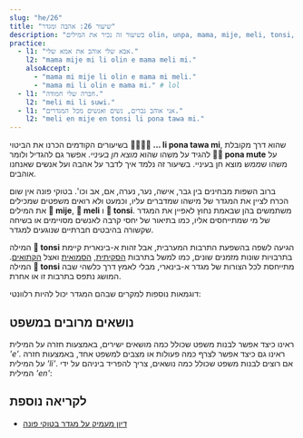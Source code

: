 ```yaml
---
slug: "he/26"
title: "שיעור 26: אהבה ומגדר"
description: "בשיעור זה נכיר את המילים olin, unpa, mama, mije, meli, tonsi, en!"
practice:
  - l1: "אבא שלי אוהב את אמא שלי."
    l2: "mama mije mi li olin e mama meli mi."
    alsoAccept:
      - "mama mi mije li olin e mama mi meli."
      - "mama mi li olin e mama mi." # lol
  - l1: "חברה שלי חמודה."
    l2: "meli mi li suwi."
  - l1: "אני אוהב גברים, נשים ואנשים מכל המגדרים."
    l2: "meli en mije en tonsi li pona tawa mi."
---
```




בשיעורים הקודמים הכרנו את הביטוי **󱤧󱥔󱥩󱤴 ... li pona tawa mi**, שהוא דרך מקובלת להגיד על משהו שהוא *מוצא חן בעיניי*. אפשר גם להגדיל ולומר **󱥔󱤼 pona mute** על משהו ש*ממש* מוצא חן בעיניי. בשיעור זה נלמד איך לדבר על אהבה ועל אנשים שאנחנו אוהבים. 

<List>
  <Word sl="olin" m="אהבה, לאהוב" />
  <Word sl="unpa" m="סקס" />
  <Word sl="mama" m="הורה" />
  <Word sl="mije" m="גבר, זכר, בן זוג" />
  <Word sl="meli" m="אישה, נקבה, בת זוג" />
  <Word sl="tonsi" m="טרנסג'נדרים, אנשים בעלי מגדר א-בינארי" />
</List>

ברוב השפות מבחינים בין גבר, אישה, נער, נערה, אם, אב וכו'. בטוקי פונה אין שום הכרח לציין את המגדר של מישהו שמדברים עליו, וכמעט ולא רואים משפטים שמכילים את המילים **󱤵 mije**, **󱤳 meli** ו **󱥾 tonsi**. משתמשים בהן שבאמת נחוץ לאפיין את המגדר של מי שמתייחסים אליו, כמו בתיאור של יחסי קרבה לאנשים מסויימים או בשיחה שקשורה בהיבטים חברתיים שנוגעים למגדר.

<List>
    <Sentence sl="mi olin e mije mi." m="אני אוהב/ת את חבר שלי."/>
    <Sentence sl="mama o!" m="אמא/אבא!"/>
    <Sentence sl="mi olin e meli." m="אני אוהב/ת נשים."/>
</List>

המילה **󱥾 tonsi** הגיעה לשפה בהשפעת התרבות המערבית, אבל זהות א-בינארית קיימת בתרבויות שונות מזמנים שונים, כמו למשל בתרבות [הסקיתית](https://he.wikipedia.org/wiki/%D7%A1%D7%A7%D7%99%D7%AA%D7%99%D7%9D), [הסמואית](https://he.wikipedia.org/wiki/%D7%96%D7%9B%D7%95%D7%99%D7%95%D7%AA_%D7%9C%D7%94%D7%98%22%D7%91_%D7%91%D7%A1%D7%9E%D7%95%D7%90%D7%94) ואצל [הקתואים](https://he.wikipedia.org/wiki/%D7%A7%D7%AA%D7%95%D7%90%D7%99). המילה **󱥾 tonsi** מתייחסת לכל הצורות של מגדר א-בינארי, מבלי לאמץ דרך כלשהי שבה המושג נתפס בתרבות זו או אחרת.

דוגמאות נוספות למקרים שבהם המגדר יכול להיות רלוונטי:


<List>
  <Sentence sl="len mi li mije." m="הבגדים שלי 'גבריים'" />
  <Sentence sl="jan olin mi li tonsi." m="בן/בת הזוג שלי הוא/היא טרנסג'נדר." />
  <Sentence sl="mi meli e sijelo mi kepeken misikeke." m="אני הופך את הגוף שלי לנשי באמצעות תרופות." />
</List>

## נושאים מרובים במשפט

ראינו כיצד אפשר לבנות משפט שכולל כמה מושאים ישירים, באמצעות חזרה על המילית *'e'*. ראינו גם כיצד אפשר לצרף כמה פעולות או מצבים למשפט אחד, באמצעות חזרה על המילית *'li'*. אם רוצים לבנות משפט שכולל כמה נושאים, צריך להפריד ביניהם על ידי המילית *'en'*:

<List>
  <Word sl="en" m="מפריד בין נושאים במשפט" />
  <Sentence sl="mi en ona li toki." m="אני והוא/היא מדברים/ות." />
  <Sentence sl="soweli en waso li utala." m="הציפור והחיה רבים (זה עם זה)." />
  <Sentence sl="meli en mije li unpa." m="האיש והאישה מקיימים יחסי מין." />
</List>

<Practice exercises={frontmatter.practice} client:load />

## לקריאה נוספת 
* [דיון מעמיק על מגדר בטוקי פונה](https://www.tamz.in/toki_mi/there-is-no-gender-in-toki-pona/)

